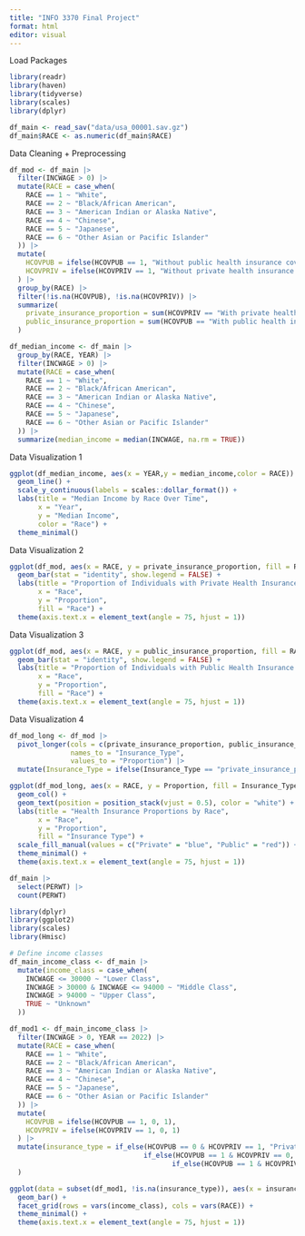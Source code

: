 ```yaml
---
title: "INFO 3370 Final Project"
format: html
editor: visual
---
```


Load Packages

```r
library(readr)
library(haven)
library(tidyverse)
library(scales)
library(dplyr)

df_main <- read_sav("data/usa_00001.sav.gz")
df_main$RACE <- as.numeric(df_main$RACE)

```

Data Cleaning + Preprocessing

```r
df_mod <- df_main |>
  filter(INCWAGE > 0) |>
  mutate(RACE = case_when(
    RACE == 1 ~ "White",
    RACE == 2 ~ "Black/African American",
    RACE == 3 ~ "American Indian or Alaska Native",
    RACE == 4 ~ "Chinese",
    RACE == 5 ~ "Japanese",
    RACE == 6 ~ "Other Asian or Pacific Islander"
  )) |>
  mutate(
    HCOVPUB = ifelse(HCOVPUB == 1, "Without public health insurance coverage", "With public health insurance coverage"),
    HCOVPRIV = ifelse(HCOVPRIV == 1, "Without private health insurance coverage", "With private health insurance coverage")
  ) |>
  group_by(RACE) |>
  filter(!is.na(HCOVPUB), !is.na(HCOVPRIV)) |>
  summarize(
    private_insurance_proportion = sum(HCOVPRIV == "With private health insurance coverage") / n(),
    public_insurance_proportion = sum(HCOVPUB == "With public health insurance coverage") / n()
  )

df_median_income <- df_main |>
  group_by(RACE, YEAR) |>
  filter(INCWAGE > 0) |>
  mutate(RACE = case_when(
    RACE == 1 ~ "White",
    RACE == 2 ~ "Black/African American",
    RACE == 3 ~ "American Indian or Alaska Native",
    RACE == 4 ~ "Chinese",
    RACE == 5 ~ "Japanese",
    RACE == 6 ~ "Other Asian or Pacific Islander"
  )) |>
  summarize(median_income = median(INCWAGE, na.rm = TRUE)) 
```

Data Visualization 1

```r
ggplot(df_median_income, aes(x = YEAR,y = median_income,color = RACE)) + 
  geom_line() +
  scale_y_continuous(labels = scales::dollar_format()) +
  labs(title = "Median Income by Race Over Time",
       x = "Year",
       y = "Median Income",
       color = "Race") +
  theme_minimal()

```

Data Visualization 2

```r
ggplot(df_mod, aes(x = RACE, y = private_insurance_proportion, fill = RACE)) +
  geom_bar(stat = "identity", show.legend = FALSE) +
  labs(title = "Proportion of Individuals with Private Health Insurance by Race",
       x = "Race",
       y = "Proportion",
       fill = "Race") +
  theme(axis.text.x = element_text(angle = 75, hjust = 1))
```

Data Visualization 3

```r
ggplot(df_mod, aes(x = RACE, y = public_insurance_proportion, fill = RACE)) +
  geom_bar(stat = "identity", show.legend = FALSE) +
  labs(title = "Proportion of Individuals with Public Health Insurance by Race",
       x = "Race",
       y = "Proportion",
       fill = "Race") +
  theme(axis.text.x = element_text(angle = 75, hjust = 1))
```

Data Visualization 4

```r
df_mod_long <- df_mod |>
  pivot_longer(cols = c(private_insurance_proportion, public_insurance_proportion),
               names_to = "Insurance_Type",
               values_to = "Proportion") |>
  mutate(Insurance_Type = ifelse(Insurance_Type == "private_insurance_proportion", "Private", "Public"))

ggplot(df_mod_long, aes(x = RACE, y = Proportion, fill = Insurance_Type, label = scales::percent(Proportion))) +
  geom_col() +
  geom_text(position = position_stack(vjust = 0.5), color = "white") +
  labs(title = "Health Insurance Proportions by Race",
       x = "Race",
       y = "Proportion",
       fill = "Insurance Type") +
  scale_fill_manual(values = c("Private" = "blue", "Public" = "red")) +
  theme_minimal() +
  theme(axis.text.x = element_text(angle = 75, hjust = 1))
```

```r
df_main |>
  select(PERWT) |>
  count(PERWT)

```

```r
library(dplyr)
library(ggplot2)
library(scales)
library(Hmisc)

# Define income classes
df_main_income_class <- df_main |>
  mutate(income_class = case_when(
    INCWAGE <= 30000 ~ "Lower Class",
    INCWAGE > 30000 & INCWAGE <= 94000 ~ "Middle Class",
    INCWAGE > 94000 ~ "Upper Class",
    TRUE ~ "Unknown"
  ))

df_mod1 <- df_main_income_class |>
  filter(INCWAGE > 0, YEAR == 2022) |>
  mutate(RACE = case_when(
    RACE == 1 ~ "White",
    RACE == 2 ~ "Black/African American",
    RACE == 3 ~ "American Indian or Alaska Native",
    RACE == 4 ~ "Chinese",
    RACE == 5 ~ "Japanese",
    RACE == 6 ~ "Other Asian or Pacific Islander"
  )) |>
  mutate(
    HCOVPUB = ifelse(HCOVPUB == 1, 0, 1),
    HCOVPRIV = ifelse(HCOVPRIV == 1, 0, 1)
  ) |>
  mutate(insurance_type = if_else(HCOVPUB == 0 & HCOVPRIV == 1, "Private",
                                 if_else(HCOVPUB == 1 & HCOVPRIV == 0, "Public",
                                        if_else(HCOVPUB == 1 & HCOVPRIV == 1, "Both", NA)))
  ) 

ggplot(data = subset(df_mod1, !is.na(insurance_type)), aes(x = insurance_type, fill = RACE)) +
  geom_bar() +
  facet_grid(rows = vars(income_class), cols = vars(RACE)) +
  theme_minimal() +
  theme(axis.text.x = element_text(angle = 75, hjust = 1))

```
